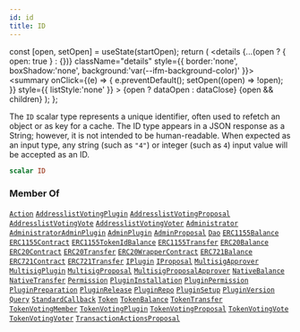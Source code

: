 ```yaml
---
id: id
title: ID
---
```









  const [open, setOpen] = useState(startOpen);
  return (
    <details {...(open ? { open: true } : {})} className="details" style={{ border:'none', boxShadow:'none', background:'var(--ifm-background-color)' }}>
      <summary
        onClick={(e) => {
          e.preventDefault();
          setOpen((open) => !open);
        }}
        style={{ listStyle:'none' }}
      >
      {open ? dataOpen : dataClose}
      </summary>
      {open && children}
    </details>
  );
};








The `ID` scalar type represents a unique identifier, often used to refetch an object or as key for a cache. The ID type appears in a JSON response as a String; however, it is not intended to be human-readable. When expected as an input type, any string (such as `"4"`) or integer (such as `4`) input value will be accepted as an ID.


```graphql
scalar ID
```








### Member Of

[`Action`](/docs/next/subgraph/reference-guide/objects/action)  <Badge class="badge badge--secondary" text="object"/><Bullet />[`AddresslistVotingPlugin`](/docs/next/subgraph/reference-guide/objects/addresslist-voting-plugin)  <Badge class="badge badge--secondary" text="object"/><Bullet />[`AddresslistVotingProposal`](/docs/next/subgraph/reference-guide/objects/addresslist-voting-proposal)  <Badge class="badge badge--secondary" text="object"/><Bullet />[`AddresslistVotingVote`](/docs/next/subgraph/reference-guide/objects/addresslist-voting-vote)  <Badge class="badge badge--secondary" text="object"/><Bullet />[`AddresslistVotingVoter`](/docs/next/subgraph/reference-guide/objects/addresslist-voting-voter)  <Badge class="badge badge--secondary" text="object"/><Bullet />[`Administrator`](/docs/next/subgraph/reference-guide/objects/administrator)  <Badge class="badge badge--secondary" text="object"/><Bullet />[`AdministratorAdminPlugin`](/docs/next/subgraph/reference-guide/objects/administrator-admin-plugin)  <Badge class="badge badge--secondary" text="object"/><Bullet />[`AdminPlugin`](/docs/next/subgraph/reference-guide/objects/admin-plugin)  <Badge class="badge badge--secondary" text="object"/><Bullet />[`AdminProposal`](/docs/next/subgraph/reference-guide/objects/admin-proposal)  <Badge class="badge badge--secondary" text="object"/><Bullet />[`Dao`](/docs/next/subgraph/reference-guide/objects/dao)  <Badge class="badge badge--secondary" text="object"/><Bullet />[`ERC1155Balance`](/docs/next/subgraph/reference-guide/objects/erc1155-balance)  <Badge class="badge badge--secondary" text="object"/><Bullet />[`ERC1155Contract`](/docs/next/subgraph/reference-guide/objects/erc1155-contract)  <Badge class="badge badge--secondary" text="object"/><Bullet />[`ERC1155TokenIdBalance`](/docs/next/subgraph/reference-guide/objects/erc1155-token-id-balance)  <Badge class="badge badge--secondary" text="object"/><Bullet />[`ERC1155Transfer`](/docs/next/subgraph/reference-guide/objects/erc1155-transfer)  <Badge class="badge badge--secondary" text="object"/><Bullet />[`ERC20Balance`](/docs/next/subgraph/reference-guide/objects/erc20-balance)  <Badge class="badge badge--secondary" text="object"/><Bullet />[`ERC20Contract`](/docs/next/subgraph/reference-guide/objects/erc20-contract)  <Badge class="badge badge--secondary" text="object"/><Bullet />[`ERC20Transfer`](/docs/next/subgraph/reference-guide/objects/erc20-transfer)  <Badge class="badge badge--secondary" text="object"/><Bullet />[`ERC20WrapperContract`](/docs/next/subgraph/reference-guide/objects/erc20-wrapper-contract)  <Badge class="badge badge--secondary" text="object"/><Bullet />[`ERC721Balance`](/docs/next/subgraph/reference-guide/objects/erc721-balance)  <Badge class="badge badge--secondary" text="object"/><Bullet />[`ERC721Contract`](/docs/next/subgraph/reference-guide/objects/erc721-contract)  <Badge class="badge badge--secondary" text="object"/><Bullet />[`ERC721Transfer`](/docs/next/subgraph/reference-guide/objects/erc721-transfer)  <Badge class="badge badge--secondary" text="object"/><Bullet />[`IPlugin`](/docs/next/subgraph/reference-guide/interfaces/iplugin)  <Badge class="badge badge--secondary" text="interface"/><Bullet />[`IProposal`](/docs/next/subgraph/reference-guide/interfaces/iproposal)  <Badge class="badge badge--secondary" text="interface"/><Bullet />[`MultisigApprover`](/docs/next/subgraph/reference-guide/objects/multisig-approver)  <Badge class="badge badge--secondary" text="object"/><Bullet />[`MultisigPlugin`](/docs/next/subgraph/reference-guide/objects/multisig-plugin)  <Badge class="badge badge--secondary" text="object"/><Bullet />[`MultisigProposal`](/docs/next/subgraph/reference-guide/objects/multisig-proposal)  <Badge class="badge badge--secondary" text="object"/><Bullet />[`MultisigProposalApprover`](/docs/next/subgraph/reference-guide/objects/multisig-proposal-approver)  <Badge class="badge badge--secondary" text="object"/><Bullet />[`NativeBalance`](/docs/next/subgraph/reference-guide/objects/native-balance)  <Badge class="badge badge--secondary" text="object"/><Bullet />[`NativeTransfer`](/docs/next/subgraph/reference-guide/objects/native-transfer)  <Badge class="badge badge--secondary" text="object"/><Bullet />[`Permission`](/docs/next/subgraph/reference-guide/objects/permission)  <Badge class="badge badge--secondary" text="object"/><Bullet />[`PluginInstallation`](/docs/next/subgraph/reference-guide/objects/plugin-installation)  <Badge class="badge badge--secondary" text="object"/><Bullet />[`PluginPermission`](/docs/next/subgraph/reference-guide/objects/plugin-permission)  <Badge class="badge badge--secondary" text="object"/><Bullet />[`PluginPreparation`](/docs/next/subgraph/reference-guide/objects/plugin-preparation)  <Badge class="badge badge--secondary" text="object"/><Bullet />[`PluginRelease`](/docs/next/subgraph/reference-guide/objects/plugin-release)  <Badge class="badge badge--secondary" text="object"/><Bullet />[`PluginRepo`](/docs/next/subgraph/reference-guide/objects/plugin-repo)  <Badge class="badge badge--secondary" text="object"/><Bullet />[`PluginSetup`](/docs/next/subgraph/reference-guide/objects/plugin-setup)  <Badge class="badge badge--secondary" text="object"/><Bullet />[`PluginVersion`](/docs/next/subgraph/reference-guide/objects/plugin-version)  <Badge class="badge badge--secondary" text="object"/><Bullet />[`Query`](/docs/next/subgraph/reference-guide/objects/query)  <Badge class="badge badge--secondary" text="object"/><Bullet />[`StandardCallback`](/docs/next/subgraph/reference-guide/objects/standard-callback)  <Badge class="badge badge--secondary" text="object"/><Bullet />[`Token`](/docs/next/subgraph/reference-guide/interfaces/token)  <Badge class="badge badge--secondary" text="interface"/><Bullet />[`TokenBalance`](/docs/next/subgraph/reference-guide/interfaces/token-balance)  <Badge class="badge badge--secondary" text="interface"/><Bullet />[`TokenTransfer`](/docs/next/subgraph/reference-guide/interfaces/token-transfer)  <Badge class="badge badge--secondary" text="interface"/><Bullet />[`TokenVotingMember`](/docs/next/subgraph/reference-guide/objects/token-voting-member)  <Badge class="badge badge--secondary" text="object"/><Bullet />[`TokenVotingPlugin`](/docs/next/subgraph/reference-guide/objects/token-voting-plugin)  <Badge class="badge badge--secondary" text="object"/><Bullet />[`TokenVotingProposal`](/docs/next/subgraph/reference-guide/objects/token-voting-proposal)  <Badge class="badge badge--secondary" text="object"/><Bullet />[`TokenVotingVote`](/docs/next/subgraph/reference-guide/objects/token-voting-vote)  <Badge class="badge badge--secondary" text="object"/><Bullet />[`TokenVotingVoter`](/docs/next/subgraph/reference-guide/objects/token-voting-voter)  <Badge class="badge badge--secondary" text="object"/><Bullet />[`TransactionActionsProposal`](/docs/next/subgraph/reference-guide/objects/transaction-actions-proposal)  <Badge class="badge badge--secondary" text="object"/>

